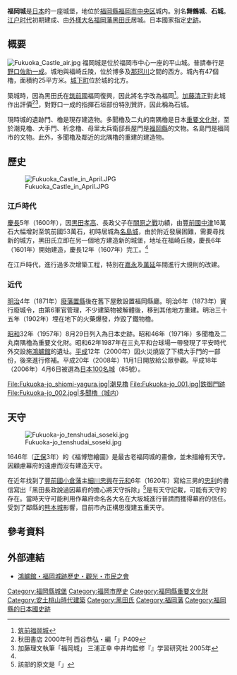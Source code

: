 {{日本城郭概要表|
img =image:Fukuoka_castle_2006_01.jpg|
img_capt =南丸多聞櫓|
img_width =260px|
name = 福岡城|
pref = 福岡縣|
nihongo=福岡城|
hiragana=ふくおかじょう|
romaji=Fukuoka-jō|
ar_called = 舞鶴城、石城|
struct = 梯郭式平山城|
tower_struct = ''不明''|
builders = [[黑田長政|黑田長政]]|
build_y = 1601年|
revamp = [[黑田長溥|黑田長溥]]|
rulers = [[黑田氏|黑田氏]]|
reject_y = 1871年|
remains = 櫓4棟・門3棟（現存）<br />石垣、堀
|cultural asset = 國家重要文化財（多聞櫓・二之丸南隅櫓）<br />國家史跡<br />福岡縣文化財（潮見櫓・大手門・<br />祈念櫓・母里太兵衛邸長屋門）<br />福岡市文化財（名島門）
|rebuilding things = 二之丸北隅櫓、大手門
|location = {{Coord|33|35|3.77|N|130|22|59.17|E|scale:60000}}
}}

'''福岡城'''是[[日本|日本]]的一座城堡，地位於[[福岡縣|福岡縣]][[福岡市|福岡市]][[中央区_(福岡市)|中央区]]城内。別名'''舞鶴城'''、'''石城'''。[[江户时代|江户时代]]初期建成、由[[外樣大名|外樣大名]][[福岡藩|福岡藩]][[黑田氏|黑田氏]]居城。日本國家指定[[史跡|史跡]]。

== 概要 ==
[[File:Fukuoka_Castle_air.jpg|thumb]]
福岡城是位於福岡市中心一座的平山城。普請奉行是[[野口一成|野口佐助一成]]。城地與福崎丘陵，位於博多及[[那珂川|那珂川]]之間的西方。城內有47個櫓，面積約25平方米。[[城下町|城下町]]位於城的北方。

築城時，因為黑田氏在[[筑前國|筑前國]]福岡復興，因此將名字改為福岡<ref name=fukuoka>[http://www.asahi-net.or.jp/~qb2t-nkns/fukuoka.htm 筑前福岡城]</ref>。[[加藤清正|加藤清正]]對此城作出評價<ref>秋田書店 2000年刊 西谷恭弘・編「{{lang|ja|定本 日本城郭辞典}}」P409</ref><ref>加藤理文執筆「福岡城」 三浦正幸 中井均監修『{{lang|ja|よみがえる日本の城}}』学習研究社 2005年</ref>，對野口一成的指揮石垣部份特別贊許，因此稱為石城。

現時城的遺跡門、櫓是現存建造物。多聞櫓及二丸的南隅櫓是日本[[重要文化財|重要文化財]]，至於潮見櫓、大手門、祈念櫓、母里太兵衛邸長屋門是[[福岡縣|福岡縣]]的文物。名島門是福岡市的文物。此外，多聞櫓及鄰近的北隅櫓的重建的建造物。

== 歷史 ==
[[File:Fukuoka_Castle_in_April.JPG|thumb]]
=== 江戶時代 ===
[[慶長|慶長]]5年（1600年），因[[黒田孝高|黒田孝高]]、長政父子在[[關原之戰|關原之戰]]功績，由[[豐前國|豐前國]][[中津藩|中津]]16萬石大幅增封至筑前國53萬石，初時居城為[[名島城|名島城]]，由於附近發展困難，需要尋找新的城方，黑田氏立即在另一個地方建造新的城堡，地址在福崎丘陵，慶長6年（1601年）開始建造，慶長12年（1607年）完工。<ref name=fukuoka/>

在江戶時代，進行過多次增築工程，特別在[[嘉永_(日本)|嘉永]]及[[萬延|萬延]]年間進行大規則的改建。

=== 近代 ===
[[明治|明治]]4年（1871年）[[廢藩置縣|廢藩置縣]]後在舊下屋敷設置福岡縣廳。明治6年（1873年）實行廢城令，由第6軍官管理，不少建築物被解體後，移到其他地方重建。明治三十五年（1902年）埋在地下的火藥爆發，炸毀了鐵物櫓。

[[昭和|昭和]]32年（1957年）8月29日列入為日本史跡。昭和46年（1971年）多聞櫓及二丸南隅櫓為重要文化財。昭和62年1987年在三丸平和台球場一帶發現了平安時代外交設施[[鴻臚館|鴻臚館]]的遺址。[[平成|平成]]12年（2000年）因火災燒毀了下橋大手門的一部份，後來進行修補。平成20年（2008年）11月1日開放給公眾參觀。平成18年（2006年）4月6日被選為[[日本100名城|日本100名城]]（85號）。

<gallery>
File:Fukuoka-jo_shiomi-yagura.jpg|潮見櫓
File:Fukuoka-jo_001.jpg|鉄御門跡
File:Fukuoka-jo_002.jpg|多聞櫓（城内）
</gallery>

== 天守 ==
[[File:Fukuoka-jo_tenshudai_soseki.jpg|right]]

1646年（[[正保|正保]]3年）的《福博惣繪圖》是最古老福岡城的畫像，並未描繪有天守。因顧慮幕府的遠慮而沒有建造天守。

在近年找到了[[豐前國|豐前國]][[小倉藩|小倉藩]]主[[細川忠興|細川忠興]]在[[元和_(後水尾天皇)|元和]]6年（1620年）寫給三男的[[細川忠利|忠利]]的書信寫出「黑田長政說過因幕府的擔心將天守拆除」<ref>該部的原文是「{{lang|ja|ふく岡の天主、又家迄もくづし申し候。御代には城も入り申さず候。城をとられ申し候はば、御かげを以て取り返し申す可くと存じ、右の如く申し付け候よし、申し上げらると承り候}}」</ref>是有天守記載，可能有天守的存在。當時天守可能利用作幕府命名各大名在大坂城進行普請而獲得幕府的信任。受到了鄰縣的[[熊本城|熊本城]]影響，目前市內正構思復建五重天守。

== 參考資料 ==
<div class="references-small">
<references />
</div>

== 外部連結 ==
* {{ja}}[https://web.archive.org/web/20080311032037/http://fukuokajokorokan.npgo.jp/ 鴻臚館・福岡城跡歷史・觀光・市民之會]

{{coord|33.584381|130.383103|format=dms|display=title|type:landmark_region:JP_scale:10000}}

{{日本100名城}}

[[Category:福岡縣城堡|Category:福岡縣城堡]]
[[Category:福岡市歷史|Category:福岡市歷史]]
[[Category:福岡縣重要文化財|Category:福岡縣重要文化財]]
[[Category:安土桃山時代建築|Category:安土桃山時代建築]]
[[Category:黑田氏|Category:黑田氏]]
[[Category:福岡藩|Category:福岡藩]]
[[Category:福岡縣的日本國史跡|Category:福岡縣的日本國史跡]]